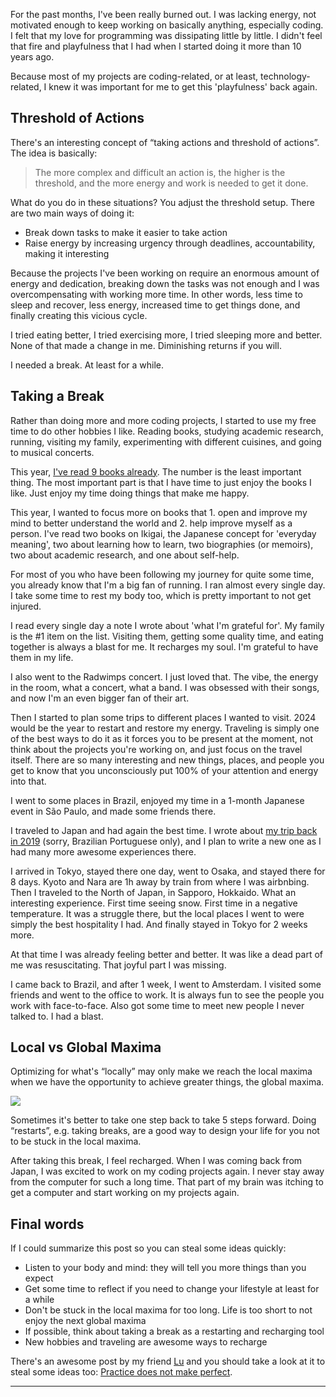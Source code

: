 <SmoothRender>

For the past months, I've been really burned out. I was lacking energy, not motivated enough to keep working on basically anything, especially coding. I felt that my love for programming was dissipating little by little. I didn't feel that fire and playfulness that I had when I started doing it more than 10 years ago.

Because most of my projects are coding-related, or at least, technology-related, I knew it was important for me to get this 'playfulness' back again.

## Threshold of Actions

There's an interesting concept of “taking actions and threshold of actions”. The idea is basically:

> The more complex and difficult an action is, the higher is the threshold, and the more energy and work is needed to get it done.

What do you do in these situations? You adjust the threshold setup. There are two main ways of doing it:

- Break down tasks to make it easier to take action
- Raise energy by increasing urgency through deadlines, accountability, making it interesting

Because the projects I've been working on require an enormous amount of energy and dedication, breaking down the tasks was not enough and I was overcompensating with working more time. In other words, less time to sleep and recover, less energy, increased time to get things done, and finally creating this vicious cycle.

I tried eating better, I tried exercising more, I tried sleeping more and better. None of that made a change in me. Diminishing returns if you will.

I needed a break. At least for a while.

## Taking a Break

Rather than doing more and more coding projects, I started to use my free time to do other hobbies I like. Reading books, studying academic research, running, visiting my family, experimenting with different cuisines, and going to musical concerts.

This year, [I've read 9 books already](https://www.goodreads.com/user_challenges/47208938). The number is the least important thing. The most important part is that I have time to just enjoy the books I like. Just enjoy my time doing things that make me happy.

This year, I wanted to focus more on books that 1. open and improve my mind to better understand the world and 2. help improve myself as a person. I've read two books on Ikigai, the Japanese concept for 'everyday meaning', two about learning how to learn, two biographies (or memoirs), two about academic research, and one about self-help.

For most of you who have been following my journey for quite some time, you already know that I'm a big fan of running. I ran almost every single day. I take some time to rest my body too, which is pretty important to not get injured.

I read every single day a note I wrote about 'what I'm grateful for'. My family is the #1 item on the list. Visiting them, getting some quality time, and eating together is always a blast for me. It recharges my soul. I'm grateful to have them in my life.

I also went to the Radwimps concert. I just loved that. The vibe, the energy in the room, what a concert, what a band. I was obsessed with their songs, and now I'm an even bigger fan of their art.

Then I started to plan some trips to different places I wanted to visit. 2024 would be the year to restart and restore my energy. Traveling is simply one of the best ways to do it as it forces you to be present at the moment, not think about the projects you're working on, and just focus on the travel itself. There are so many interesting and new things, places, and people you get to know that you unconsciously put 100% of your attention and energy into that.

I went to some places in Brazil, enjoyed my time in a 1-month Japanese event in São Paulo, and made some friends there.

I traveled to Japan and had again the best time. I wrote about [my trip back in 2019](https://eighty9.co/stories-in-japan) (sorry, Brazilian Portuguese only), and I plan to write a new one as I had many more awesome experiences there.

I arrived in Tokyo, stayed there one day, went to Osaka, and stayed there for 8 days. Kyoto and Nara are 1h away by train from where I was airbnbing. Then I traveled to the North of Japan, in Sapporo, Hokkaido. What an interesting experience. First time seeing snow. First time in a negative temperature. It was a struggle there, but the local places I went to were simply the best hospitality I had. And finally stayed in Tokyo for 2 weeks more.

At that time I was already feeling better and better. It was like a dead part of me was resuscitating. That joyful part I was missing.

I came back to Brazil, and after 1 week, I went to Amsterdam. I visited some friends and went to the office to work. It is always fun to see the people you work with face-to-face. Also got some time to meet new people I never talked to. I had a blast.

## Local vs Global Maxima

Optimizing for what's “locally” may only make we reach the local maxima when we have the opportunity to achieve greater things, the global maxima.

![](taking-a-break/local-maxima-global-maxima.jpg)

Sometimes it's better to take one step back to take 5 steps forward. Doing “restarts”, e.g. taking breaks, are a good way to design your life for you not to be stuck in the local maxima.

After taking this break, I feel recharged. When I was coming back from Japan, I was excited to work on my coding projects again. I never stay away from the computer for such a long time. That part of my brain was itching to get a computer and start working on my projects again.

## Final words

If I could summarize this post so you can steal some ideas quickly:

- Listen to your body and mind: they will tell you more things than you expect
- Get some time to reflect if you need to change your lifestyle at least for a while
- Don't be stuck in the local maxima for too long. Life is too short to not enjoy the next global maxima
- If possible, think about taking a break as a restarting and recharging tool
- New hobbies and traveling are awesome ways to recharge

There's an awesome post by my friend [Lu](https://www.linkedin.com/in/lucianohgo) and you should take a look at it to steal some ideas too: [Practice does not make perfect](https://lucianohgo.com/posts/practice-does-not-make-perfect).

---

</SmoothRender>

